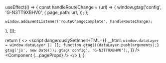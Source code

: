
  useEffect(() => {
    const handleRouteChange = (url) => {
      window.gtag('config', 'G-N3TT9XBHV0', {
        page_path: url,
      });
    };
    
    window.addEventListener('routeChangeComplete', handleRouteChange);
  }, []);

  return (
    <>
      <Head>
        <script async src="https://www.googletagmanager.com/gtag/js?id=G-N3TT9XBHV0"></script>
        <script
          dangerouslySetInnerHTML={{
            __html: `
              window.dataLayer = window.dataLayer || [];
              function gtag(){dataLayer.push(arguments);}
              gtag('js', new Date());
              gtag('config', 'G-N3TT9XBHV0');
            `,
          }}
        />
      </Head>
      <Component {...pageProps} />
    </>
  );
}